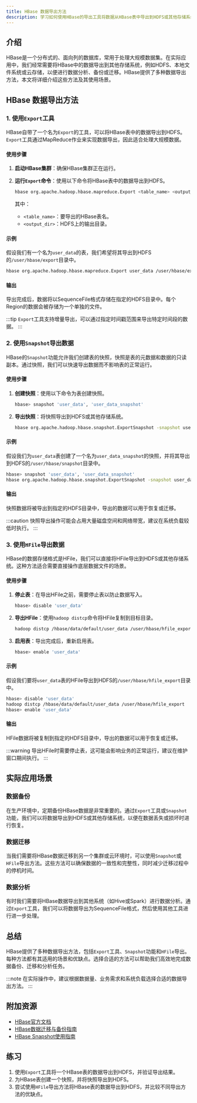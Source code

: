 ```yaml
---
title: HBase 数据导出方法
description: 学习如何使用HBase的导出工具将数据从HBase表中导出到HDFS或其他存储系统。本文适合初学者，包含详细的步骤、代码示例和实际应用场景。
---
```


## 介绍

HBase是一个分布式的、面向列的数据库，常用于处理大规模数据集。在实际应用中，我们经常需要将HBase中的数据导出到其他存储系统，例如HDFS、本地文件系统或云存储，以便进行数据分析、备份或迁移。HBase提供了多种数据导出方法，本文将详细介绍这些方法及其使用场景。

## HBase 数据导出方法

### 1. 使用`Export`工具

HBase自带了一个名为`Export`的工具，可以将HBase表中的数据导出到HDFS。`Export`工具通过MapReduce作业来实现数据导出，因此适合处理大规模数据。

#### 使用步骤

1. **启动HBase集群**：确保HBase集群正在运行。
2. **运行`Export`命令**：使用以下命令将HBase表中的数据导出到HDFS。

   ```bash
   hbase org.apache.hadoop.hbase.mapreduce.Export <table_name> <output_dir>
   ```

   其中：
   - `<table_name>`：要导出的HBase表名。
   - `<output_dir>`：HDFS上的输出目录。

#### 示例

假设我们有一个名为`user_data`的表，我们希望将其导出到HDFS的`/user/hbase/export`目录中。

```bash
hbase org.apache.hadoop.hbase.mapreduce.Export user_data /user/hbase/export
```

#### 输出

导出完成后，数据将以SequenceFile格式存储在指定的HDFS目录中。每个Region的数据会被存储为一个单独的文件。

:::tip
`Export`工具支持增量导出，可以通过指定时间戳范围来导出特定时间段的数据。
:::

### 2. 使用`Snapshot`导出数据

HBase的`Snapshot`功能允许我们创建表的快照，快照是表的元数据和数据的只读副本。通过快照，我们可以快速导出数据而不影响表的正常运行。

#### 使用步骤

1. **创建快照**：使用以下命令为表创建快照。

   ```bash
   hbase> snapshot 'user_data', 'user_data_snapshot'
   ```

2. **导出快照**：将快照导出到HDFS或其他存储系统。

   ```bash
   hbase org.apache.hadoop.hbase.snapshot.ExportSnapshot -snapshot user_data_snapshot -copy-to /user/hbase/snapshot
   ```

#### 示例

假设我们为`user_data`表创建了一个名为`user_data_snapshot`的快照，并将其导出到HDFS的`/user/hbase/snapshot`目录中。

```bash
hbase> snapshot 'user_data', 'user_data_snapshot'
hbase org.apache.hadoop.hbase.snapshot.ExportSnapshot -snapshot user_data_snapshot -copy-to /user/hbase/snapshot
```

#### 输出

快照数据将被导出到指定的HDFS目录中，导出的数据可以用于恢复或迁移。

:::caution
快照导出操作可能会占用大量磁盘空间和网络带宽，建议在系统负载较低时执行。
:::

### 3. 使用`HFile`导出数据

HBase的数据存储格式是HFile，我们可以直接将HFile导出到HDFS或其他存储系统。这种方法适合需要直接操作底层数据文件的场景。

#### 使用步骤

1. **停止表**：在导出HFile之前，需要停止表以防止数据写入。

   ```bash
   hbase> disable 'user_data'
   ```

2. **导出HFile**：使用`hadoop distcp`命令将HFile复制到目标目录。

   ```bash
   hadoop distcp /hbase/data/default/user_data /user/hbase/hfile_export
   ```

3. **启用表**：导出完成后，重新启用表。

   ```bash
   hbase> enable 'user_data'
   ```

#### 示例

假设我们要将`user_data`表的HFile导出到HDFS的`/user/hbase/hfile_export`目录中。

```bash
hbase> disable 'user_data'
hadoop distcp /hbase/data/default/user_data /user/hbase/hfile_export
hbase> enable 'user_data'
```

#### 输出

HFile数据将被复制到指定的HDFS目录中，导出的数据可以用于恢复或迁移。

:::warning
导出HFile时需要停止表，这可能会影响业务的正常运行，建议在维护窗口期间执行。
:::

## 实际应用场景

### 数据备份

在生产环境中，定期备份HBase数据是非常重要的。通过`Export`工具或`Snapshot`功能，我们可以将数据导出到HDFS或其他存储系统，以便在数据丢失或损坏时进行恢复。

### 数据迁移

当我们需要将HBase数据迁移到另一个集群或云环境时，可以使用`Snapshot`或`HFile`导出方法。这些方法可以确保数据的一致性和完整性，同时减少迁移过程中的停机时间。

### 数据分析

有时我们需要将HBase数据导出到其他系统（如Hive或Spark）进行数据分析。通过`Export`工具，我们可以将数据导出为SequenceFile格式，然后使用其他工具进行进一步处理。

## 总结

HBase提供了多种数据导出方法，包括`Export`工具、`Snapshot`功能和`HFile`导出。每种方法都有其适用的场景和优缺点。选择合适的方法可以帮助我们高效地完成数据备份、迁移和分析任务。

:::note
在实际操作中，建议根据数据量、业务需求和系统负载选择合适的数据导出方法。
:::

## 附加资源

- [HBase官方文档](https://hbase.apache.org/book.html)
- [HBase数据迁移与备份指南](https://hbase.apache.org/book.html#ops_mgt)
- [HBase Snapshot使用指南](https://hbase.apache.org/book.html#ops.snapshots)

## 练习

1. 使用`Export`工具将一个HBase表的数据导出到HDFS，并验证导出结果。
2. 为HBase表创建一个快照，并将快照导出到HDFS。
3. 尝试使用`HFile`导出方法将HBase表的数据导出到HDFS，并比较不同导出方法的优缺点。